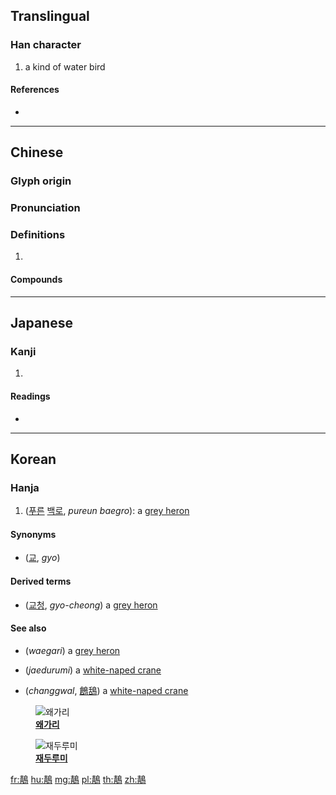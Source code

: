 {{character info/new}}
{{also|䴖}}
==Translingual==

===Han character===
{{Han char|rn=196|rad=鳥|as=08|sn=19|four=57227|canj=QBHAF}}

# a kind of water bird

====References====
* {{Han ref|kx=1493.170|dkj=47048|dj=2023.230|hdz=74638.130|uh=9D84|ud=40324|bh=F3DB|bd=62427}}

----

==Chinese==
{{zh-forms|s=䴖}}

===Glyph origin===
{{Han etym}}

===Pronunciation===
{{zh-pron
|m=jīng
|c=zing1
|mc=y
|oc=y
|cat=
}}

===Definitions===
{{zh-hanzi}}

# {{rfdef|zh}}

====Compounds====
{{zh-der|鵁鶄}}

----

==Japanese==

===Kanji===
{{ja-kanji|grade=|rs=鳥08}}

# {{defn|lang=ja|sort=鳥08}}

====Readings====
* {{ja-readings|on=[[せい]] (sei), [[しょう]] (shō)|kun=[[ごいさぎ]] (goisagi)}}

----

==Korean==

===Hanja===
{{ko-hanja|hangeul=청|eumhun=|rv=cheong|mr=ch'ŏng|y=cheng}}

# ([[푸르다|푸른]] [[백로]], ''pureun baegro''): a [[w:grey heron|grey heron]]

====Synonyms====
* {{l|ko|鵁}} ([[교]], ''gyo'')

====Derived terms====
* {{l|ko|鵁鶄}} ([[교청]], ''gyo-cheong'') a [[w:grey heron|grey heron]]

====See also====
* {{l|ko|왜가리}} (''waegari'') a [[w:grey heron|grey heron]]
* {{l|ko|재두루미}} (''jaedurumi'') a [[w:white-naped crane|white-naped crane]]
* {{l|ko|창괄}} (''changgwal'', [[鶬鴰]]) a [[w:white-naped crane|white-naped crane]]

[[Image:Grey Heron (Ardea cinerea)- Immature at Bharatpur I IMG 5716.jpg|thumb|left|'''[[왜가리]]''']]

[[Image:white-naped crane arp.jpg|thumb|right|'''[[재두루미]]''']]

[[fr:鶄]]
[[hu:鶄]]
[[mg:鶄]]
[[pl:鶄]]
[[th:鶄]]
[[zh:鶄]]